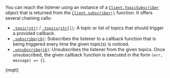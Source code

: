 
You can reach the listener using an instance of a
[`Client.TopicSubscriber`](./../libraries/nodejs/api_reference#topicsubscriber) object that is returned from the
[`Client.subscriber()`](./../libraries/nodejs/api_reference#subscriber-topicsubscriber) function. It offers several
chaining calls:

- [`.topic(str)`](./../libraries/nodejs/api_reference#topictopic-topicsubscriber) /
  [`.topics(str[])`](./../libraries/nodejs/api_reference#topicstopic-topicsubscriber): A topic or list of topics that
  should trigger a provided callback.
- [`.subscribe(cb)`](./../libraries/nodejs/api_reference#subscribecb-topicsubscriber): Subscribes the listener to a callback function that is being triggered every time the given topic(s)
  is noticed.
- [`.unsubscribe(cb)`](./../libraries/nodejs/api_reference#unsubscribecb-callback-topicsubscriber): Unsubscribes the listener from the given topics. Once unsubscribed, the given callback function is
  executed in the form `(err, message) => {}`.

<CodeBlock className="language-javascript">{mqtt}</CodeBlock>
